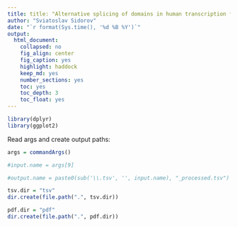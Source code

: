 ```yaml
---
title: title: "Alternative splicing of domains in human transcription factors"
author: "Sviatoslav Sidorov"
date: "`r format(Sys.time(), '%d %B %Y')`"
output:
  html_document:
    collapsed: no
    fig_align: center
    fig_caption: yes
    highlight: haddock
    keep_md: yes
    number_sections: yes
    toc: yes
    toc_depth: 3
    toc_float: yes
---
```


```r
library(dplyr)
library(ggplot2)
```

Read args and create output paths:

```r
args = commandArgs()

#input.name = args[9]

#output.name = paste0(sub('\\.tsv', '', input.name), "_processed.tsv")

tsv.dir = "tsv"
dir.create(file.path(".", tsv.dir))

pdf.dir = "pdf"
dir.create(file.path(".", pdf.dir))
```

<!-- Read the input dataframe:

```r
df = read.table(file = input.name,
                sep = "\t",
                quote = "\"",
                header = F)

names(df) = c("number", "percentage", "category")
```

Output the processed dataframe in TSV:

```r
write.table(df %>% dplyr::select(category, number, percentage),
            file = file.path(tsv.dir, output.name),
            sep = "\t",
            quote = F,
            row.names = F)
```

Plot the percentages of mapped reads:

```r
p = df %>% 
    dplyr::filter(!is.na(percentage)) %>%
    ggplot() +
        geom_col(aes(x = category,
                     y = percentage,
                     fill = category)) +
        theme_classic() + 
        theme(axis.text.x = element_text(angle = 90, hjust = 1, vjust = 0.5))

p
```

Save the plot in PDF:

```r
ggsave(filename = file.path("pdf", "bowtie2_log_barplot.pdf"),
       plot = p)
``` -->
